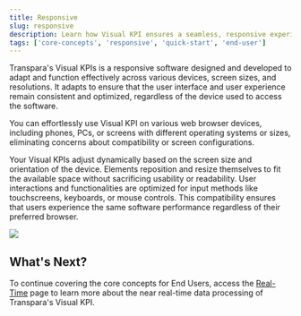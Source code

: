 ```yaml
---
title: Responsive
slug: responsive
description: Learn how Visual KPI ensures a seamless, responsive experience across devices, adapting dynamically to various screen sizes and input methods.
tags: ['core-concepts', 'responsive', 'quick-start', 'end-user']
---
```


<head>
  <title>Responsive</title>
  <meta name="keywords" content="Visual KPI, responsive software, core concepts, end-user guide, device compatibility, screen adaptability, UI optimization, cross-platform support, dynamic resizing, user experience, browser compatibility, touchscreens, input methods"/>
</head>

Transpara's Visual KPIs is a responsive software designed and developed to adapt and function effectively across various devices, screen sizes, and resolutions. It adapts to ensure that the user interface and user experience remain consistent and optimized, regardless of the device used to access the software.

You can effortlessly use Visual KPI on various web browser devices, including phones, PCs, or screens with different operating systems or sizes, eliminating concerns about compatibility or screen configurations.

Your Visual KPIs adjust dynamically based on the screen size and orientation of the device. Elements reposition and resize themselves to fit the available space without sacrificing usability or readability. User interactions and functionalities are optimized for input methods like touchscreens, keyboards, or mouse controls. This compatibility ensures that users experience the same software performance regardless of their preferred browser.

<Image src="media/end-user/core-concepts/responsive/responsive.gif"/>

## What's Next?

To continue covering the core concepts for End Users, access the [Real-Time](real-time) page to learn more about the near real-time data processing of Transpara's Visual KPI.  